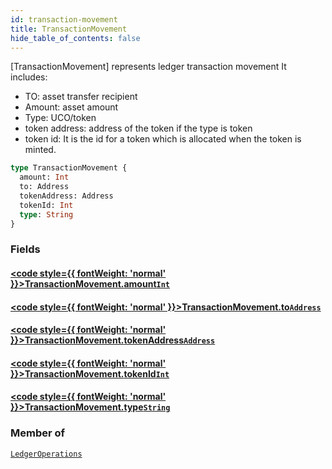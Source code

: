 ```yaml
---
id: transaction-movement
title: TransactionMovement
hide_table_of_contents: false
---
```








[TransactionMovement] represents ledger transaction movement
It includes:
- TO: asset transfer recipient
- Amount: asset amount
- Type: UCO/token
- token address: address of the token if the type is token
- token id: It is the id for a token which is allocated when the token is minted.


```graphql
type TransactionMovement {
  amount: Int
  to: Address
  tokenAddress: Address
  tokenId: Int
  type: String
}
```


### Fields

#### [<code style={{ fontWeight: 'normal' }}>TransactionMovement.<b>amount</b></code>](#)<Bullet />[`Int`](/build/api/schema/scalars/int) <Badge class="secondary" text="scalar"/>
> 
> 

#### [<code style={{ fontWeight: 'normal' }}>TransactionMovement.<b>to</b></code>](#)<Bullet />[`Address`](/build/api/schema/scalars/address) <Badge class="secondary" text="scalar"/>
> 
> 

#### [<code style={{ fontWeight: 'normal' }}>TransactionMovement.<b>tokenAddress</b></code>](#)<Bullet />[`Address`](/build/api/schema/scalars/address) <Badge class="secondary" text="scalar"/>
> 
> 

#### [<code style={{ fontWeight: 'normal' }}>TransactionMovement.<b>tokenId</b></code>](#)<Bullet />[`Int`](/build/api/schema/scalars/int) <Badge class="secondary" text="scalar"/>
> 
> 

#### [<code style={{ fontWeight: 'normal' }}>TransactionMovement.<b>type</b></code>](#)<Bullet />[`String`](/build/api/schema/scalars/string) <Badge class="secondary" text="scalar"/>
> 
> 



### Member of

[`LedgerOperations`](/build/api/schema/objects/ledger-operations)  <Badge class="secondary" text="object"/>



